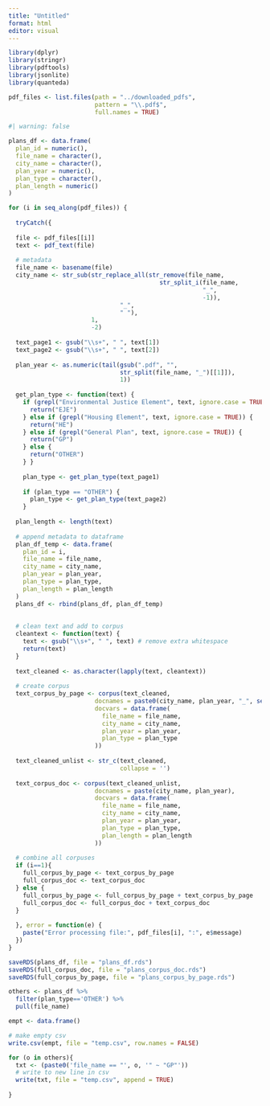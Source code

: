 ```yaml
---
title: "Untitled"
format: html
editor: visual
---
```


```r

library(dplyr)
library(stringr)
library(pdftools)
library(jsonlite)
library(quanteda)

pdf_files <- list.files(path = "../downloaded_pdfs", 
                        pattern = "\\.pdf$", 
                        full.names = TRUE)

```

```r
#| warning: false

plans_df <- data.frame(
  plan_id = numeric(),
  file_name = character(),
  city_name = character(),
  plan_year = numeric(),
  plan_type = character(),
  plan_length = numeric()
)

for (i in seq_along(pdf_files)) {
  
  tryCatch({
    
  file <- pdf_files[[i]]
  text <- pdf_text(file)
  
  # metadata
  file_name <- basename(file)
  city_name <- str_sub(str_replace_all(str_remove(file_name, 
                                          str_split_i(file_name, 
                                                      "_",
                                                      -1)),
                               "_", 
                               " "), 
                       1, 
                       -2)
  
  text_page1 <- gsub("\\s+", " ", text[1])
  text_page2 <- gsub("\\s+", " ", text[2])
  
  plan_year <- as.numeric(tail(gsub(".pdf", "", 
                               str_split(file_name, "_")[[1]]), 
                               1))
  
  get_plan_type <- function(text) {
    if (grepl("Environmental Justice Element", text, ignore.case = TRUE)) {
      return("EJE")
    } else if (grepl("Housing Element", text, ignore.case = TRUE)) {
      return("HE")
    } else if (grepl("General Plan", text, ignore.case = TRUE)) {
      return("GP")
    } else {
      return("OTHER")
    } }
  
    plan_type <- get_plan_type(text_page1)
    
    if (plan_type == "OTHER") {
      plan_type <- get_plan_type(text_page2)
    }
  
  plan_length <- length(text)
  
  # append metadata to dataframe
  plan_df_temp <- data.frame(
    plan_id = i,
    file_name = file_name,
    city_name = city_name,
    plan_year = plan_year,
    plan_type = plan_type,
    plan_length = plan_length
  )
  plans_df <- rbind(plans_df, plan_df_temp)
  
  
  # clean text and add to corpus
  cleantext <- function(text) {
    text <- gsub("\\s+", " ", text) # remove extra whitespace
    return(text)
  }
  
  text_cleaned <- as.character(lapply(text, cleantext))
  
  # create corpus
  text_corpus_by_page <- corpus(text_cleaned,
                        docnames = paste0(city_name, plan_year, "_", seq_along(text_cleaned)),
                        docvars = data.frame(
                          file_name = file_name,
                          city_name = city_name,
                          plan_year = plan_year,
                          plan_type = plan_type
                        ))
  
  text_cleaned_unlist <- str_c(text_cleaned, 
                               collapse = '')
  
  text_corpus_doc <- corpus(text_cleaned_unlist,
                        docnames = paste(city_name, plan_year),
                        docvars = data.frame(
                          file_name = file_name,
                          city_name = city_name,
                          plan_year = plan_year,
                          plan_type = plan_type,
                          plan_length = plan_length
                        ))
  
  # combine all corpuses
  if (i==1){
    full_corpus_by_page <- text_corpus_by_page
    full_corpus_doc <- text_corpus_doc
  } else {
    full_corpus_by_page <- full_corpus_by_page + text_corpus_by_page
    full_corpus_doc <- full_corpus_doc + text_corpus_doc
  }
  
  }, error = function(e) {
    paste("Error processing file:", pdf_files[i], ":", e$message)
  })
}

saveRDS(plans_df, file = "plans_df.rds")
saveRDS(full_corpus_doc, file = "plans_corpus_doc.rds")
saveRDS(full_corpus_by_page, file = "plans_corpus_by_page.rds")

```

```r

others <- plans_df %>% 
  filter(plan_type=='OTHER') %>% 
  pull(file_name)

empt <- data.frame()

# make empty csv
write.csv(empt, file = "temp.csv", row.names = FALSE)

for (o in others){
  txt <- (paste0('file_name == "', o, '" ~ "GP"'))
  # write to new line in csv
  write(txt, file = "temp.csv", append = TRUE)
  
}

```
